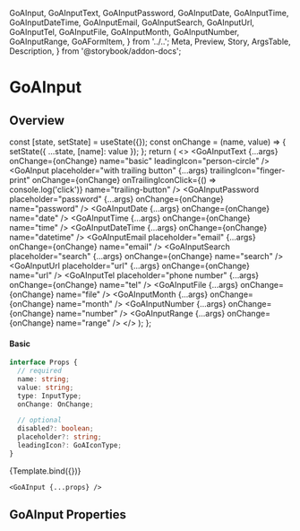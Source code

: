   GoAInput,
  GoAInputText,
  GoAInputPassword,
  GoAInputDate,
  GoAInputTime,
  GoAInputDateTime,
  GoAInputEmail,
  GoAInputSearch,
  GoAInputUrl,
  GoAInputTel,
  GoAInputFile,
  GoAInputMonth,
  GoAInputNumber,
  GoAInputRange,
  GoAFormItem,
} from '../..';
  Meta,
  Preview,
  Story,
  ArgsTable,
  Description,
} from '@storybook/addon-docs';

<Meta title="Experimental/Web Components/Input" component={GoAInput} />

# GoAInput

## Overview

  const [state, setState] = useState({});
  const onChange = (name, value) => {
    setState({ ...state, [name]: value });
  };
  return (
    <>
      <StateDisplay
        title="Input Types"
        description="The GoAInput component handles all html input types styled to the GoA UI guidelines"
        state={state}
      >
        <GoAInputText
          {...args}
          onChange={onChange}
          name="basic"
          leadingIcon="person-circle"
        />
        <GoAInput
          placeholder="with trailing button"
          {...args}
          trailingIcon="finger-print"
          onChange={onChange}
          onTrailingIconClick={() => console.log('click')}
          name="trailing-button"
        />
        <GoAInputPassword
          placeholder="password"
          {...args}
          onChange={onChange}
          name="password"
        />
        <GoAInputDate {...args} onChange={onChange} name="date" />
        <GoAInputTime {...args} onChange={onChange} name="time" />
        <GoAInputDateTime {...args} onChange={onChange} name="datetime" />
        <GoAInputEmail
          placeholder="email"
          {...args}
          onChange={onChange}
          name="email"
        />
        <GoAInputSearch
          placeholder="search"
          {...args}
          onChange={onChange}
          name="search"
        />
        <GoAInputUrl
          placeholder="url"
          {...args}
          onChange={onChange}
          name="url"
        />
        <GoAInputTel
          placeholder="phone number"
          {...args}
          onChange={onChange}
          name="tel"
        />
        <GoAInputFile {...args} onChange={onChange} name="file" />
        <GoAInputMonth {...args} onChange={onChange} name="month" />
        <GoAInputNumber {...args} onChange={onChange} name="number" />
        <GoAInputRange {...args} onChange={onChange} name="range" />
      </StateDisplay>
    </>
  );
};

#### Basic

```ts
interface Props {
  // required
  name: string;
  value: string;
  type: InputType;
  onChange: OnChange;

  // optional
  disabled?: boolean;
  placeholder?: string;
  leadingIcon?: GoAIconType;
}
```

<Canvas>
  <Story name="Basic">{Template.bind({})}</Story>
</Canvas>

```tsx
<GoAInput {...props} />
```

## GoAInput Properties

<Description of={GoAInput} />
<ArgsTable of={GoAInput} />

<Dont description="Don't use placeholder text in text fields" />
<Dont description="Don’t extend inputs longer than 45-75 characters." />
<Dont description="Don't use icons instead of a meaningful label." />
<Do description="Use Text Input if just one line is needed." />
